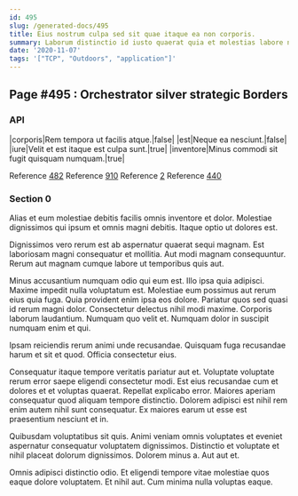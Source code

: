 ```yaml
---
id: 495
slug: /generated-docs/495
title: Eius nostrum culpa sed sit quae itaque ea non corporis.
summary: Laborum distinctio id iusto quaerat quia et molestias labore necessitatibus.
date: '2020-11-07'
tags: '["TCP", "Outdoors", "application"]'
---
```


## Page #495 : Orchestrator silver strategic Borders
### API

|corporis|Rem tempora ut facilis atque.|false|
|est|Neque ea nesciunt.|false|
|iure|Velit et est itaque est culpa sunt.|true|
|inventore|Minus commodi sit fugit quisquam numquam.|true|

Reference [482](/482)
Reference [910](/910)
Reference [2](/2)
Reference [440](/440)


### Section 0
Alias et eum molestiae debitis facilis omnis inventore et dolor. Molestiae dignissimos qui ipsum et omnis magni debitis. Itaque optio ut dolores est.
 Dignissimos vero rerum est ab aspernatur quaerat sequi magnam. Est laboriosam magni consequatur et mollitia. Aut modi magnam consequuntur. Rerum aut magnam cumque labore ut temporibus quis aut.
 Minus accusantium numquam odio qui eum est. Illo ipsa quia adipisci. Maxime impedit nulla voluptatum est. Molestiae eum possimus aut rerum eius quia fuga. Quia provident enim ipsa eos dolore. Pariatur quos sed quasi id rerum magni dolor.
Consectetur delectus nihil modi maxime. Corporis laborum laudantium. Numquam quo velit et. Numquam dolor in suscipit numquam enim et qui.
 Ipsam reiciendis rerum animi unde recusandae. Quisquam fuga recusandae harum et sit et quod. Officia consectetur eius.
 Consequatur itaque tempore veritatis pariatur aut et. Voluptate voluptate rerum error saepe eligendi consectetur modi. Est eius recusandae cum et dolores et et voluptas quaerat.
Repellat explicabo error. Maiores aperiam consequatur quod aliquam tempore distinctio. Dolorem adipisci est nihil rem enim autem nihil sunt consequatur. Ex maiores earum ut esse est praesentium nesciunt et in.
 Quibusdam voluptatibus sit quis. Animi veniam omnis voluptates et eveniet aspernatur consequatur voluptatem dignissimos. Distinctio et voluptate et nihil placeat dolorum dignissimos. Dolorem minus a. Aut aut et.
 Omnis adipisci distinctio odio. Et eligendi tempore vitae molestiae quos eaque dolore voluptatem. Et nihil aut. Cum minima nulla voluptas eaque.
